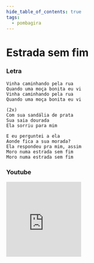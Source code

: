 ```yaml
---
hide_table_of_contents: true
tags:
  - pombagira
---
```


# Estrada sem fim

### Letra

```text
Vinha caminhando pela rua
Quando uma moça bonita eu vi
Vinha caminhando pela rua
Quando uma moça bonita eu vi

(2x)
Com sua sandália de prata
Sua saia dourada
Ela sorriu para mim

E eu perguntei a ela
Aonde fica a sua morada?
Ela respondeu pra mim, assim
Moro numa estrada sem fim
Moro numa estrada sem fim
```

### Youtube

<iframe
  width="200"
  height="200"
  src="https://www.youtube.com/embed/xlpWqgjXw4Y"
  title="YouTube video player"
  frameborder="0"
  allow="accelerometer; autoplay; clipboard-write; encrypted-media; gyroscope; picture-in-picture; web-share"
  referrerpolicy="strict-origin-when-cross-origin"
  allowfullscreen
></iframe>
